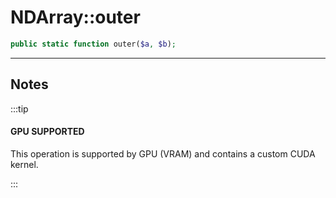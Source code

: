 # NDArray::outer

```php
public static function outer($a, $b);
```

---

## Notes

:::tip

#### GPU SUPPORTED
This operation is supported by GPU (VRAM) and contains a custom CUDA kernel.

:::